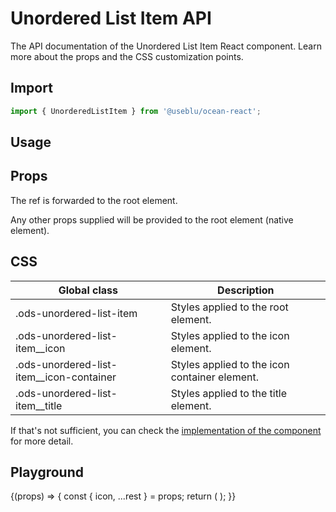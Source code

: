 
<Meta title="Components/List/UnorderedListItem" component={UnorderedListItem} />

# Unordered List Item API

The API documentation of the Unordered List Item React component. Learn more about the props and the CSS customization points.

## Import

```javascript
import { UnorderedListItem } from '@useblu/ocean-react';
```

## Usage

<Canvas withSource="open" withToolbar>
  <Story name="usage">
    <UnorderedListItem
      description="Lorem ipsum dolor sit amet consectetur porta feugiat faucibus scelerisque."
      iconVariant="outline"
      title="Lorem ipsum"
      icon={CashOutline}
    />
  </Story>
</Canvas>

## Props

<ArgsTable of="." />

The ref is forwarded to the root element.

Any other props supplied will be provided to the root element (native element).

## CSS

| Global class                               | Description                                   |
| ------------------------------------------ | --------------------------------------------- |
| .ods-unordered-list-item                   | Styles applied to the root element.           |
| .ods-unordered-list-item\_\_icon           | Styles applied to the icon element.           |
| .ods-unordered-list-item\_\_icon-container | Styles applied to the icon container element. |
| .ods-unordered-list-item\_\_title          | Styles applied to the title element.          |

If that's not sufficient, you can check the [implementation of the component](https://github.com/ocean-ds/ocean-web/blob/master/packages/ocean-react/src/Tag/Tag.tsx) for more detail.

## Playground

<Canvas>
  <Story
    name="playground"
    args={{
      description: 'Lorem ipsum dolor sit amet.',
      iconVariant: 'chevron',
      title: 'Title',
    }}
    argTypes={{
      icon: { control: null },
    }}
  >
    {(props) => {
      const { icon, ...rest } = props;
      return (
        <UnorderedListItem
          icon={props.iconVariant === 'solid' ? Cash : CashOutline}
          {...rest}
        />
      );
    }}
  </Story>
</Canvas>
